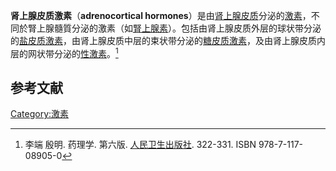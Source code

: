 '''肾上腺皮质激素'''（'''adrenocortical hormones'''）是由[[肾上腺皮质|肾上腺皮质]]分泌的[[激素|激素]]，不同於腎上腺髓質分泌的激素（如[[腎上腺素|腎上腺素]]）。包括由肾上腺皮质外层的球状带分泌的[[盐皮质激素|盐皮质激素]]，由肾上腺皮质中层的束状带分泌的[[糖皮质激素|糖皮质激素]]，及由肾上腺皮质内层的网状带分泌的[[性激素|性激素]]。<ref name=PMPH>李端 殷明. 药理学. 第六版. [[人民卫生出版社|人民卫生出版社]]. 322-331. ISBN 978-7-117-08905-0</ref>

== 参考文献 ==
{{reflist}}

[[Category:激素|Category:激素]]